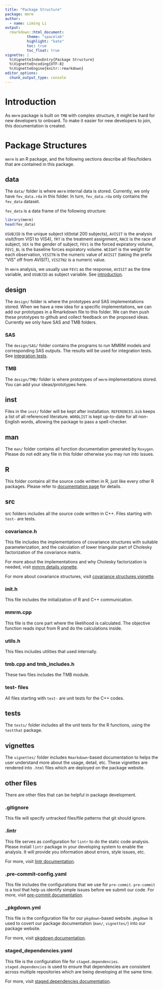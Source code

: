 ```yaml
---
title: "Package Structure"
package: mmrm
author:
  - name: Liming Li
output:
  rmarkdown::html_document:
          theme: "spacelab"
          highlight: "kate"
          toc: true
          toc_float: true
vignette: |
  %\VignetteIndexEntry{Package Structure}
  %\VignetteEncoding{UTF-8}
  %\VignetteEngine{knitr::rmarkdown}
editor_options:
  chunk_output_type: console
---
```


# Introduction

As `mmrm` package is built on `TMB` with complex structure, it might be hard for new developers to onboard.
To make it easier for new developers to join, this documentation is created.

# Package Structures

`mmrm` is an R package, and the following sections describe all files/folders that are contained in this package.

## data

The `data/` folder is where `mmrm` internal data is stored.
Currently, we only have `fev_data.rda` in this folder.
In turn, `fev_data.rda` only contains the `fev_data` dataset.

`fev_data` is a data frame of the following structure:

```r
library(mmrm)
head(fev_data)
```

`USUBJID` is the unique subject id(total 200 subjects), `AVISIT` is the analysis visit(from VIS1 to VIS4), `TRT` is the treatment assignment,
`RACE` is the race of subject, `SEX` is the gender of subject, `FEV1` is the forced expiratory volume, `FEV1_BL` is the baseline forces expiratory volume.
`WEIGHT` is the weight for each observation, `VISITN` is the numeric value of `AVISIT` (taking the prefix "VIS" off from AVISIT), `VISITN2` is a numeric value.

In `mmrm` analysis, we usually use `FEV1` as the response, `AVISIT` as the time variable, and `USUBJID` as subject variable.
See [introduction](introduction.html#common-usage).

## design

The `design/` folder is where the prototypes and SAS implementations stored.
When we have a new idea for a specific implementations, we can add our prototypes in a Rmarkdown file to this folder.
We can then push these prototypes to github and collect feedback on the proposed ideas.
Currently we only have SAS and TMB folders.

### SAS

The `design/SAS/` folder contains the programs to run MMRM models and corresponding SAS outputs.
The results will be used for integration tests.
See [integration tests](#how-to-add-a-new-integration-test?).

### TMB

The `design/TMB/` folder is where prototypes of `mmrm` implementations stored.
You can add your ideas/prototypes here.

## inst

Files in the `inst/` folder will be kept after installation.
`REFERENCES.bib` keeps a list of all referenced literature.
`WORDLIST` is kept up-to-date for all non-English words, allowing the package to pass a spell-checker.

## man

The `man/` folder contains all function documentation generated by `Roxygen`.
Please do not edit any file in this folder otherwise you may run into issues.

## R

This folder contains all the source code written in R, just like every other R packages.
Please refer to [documentation page](../reference/index.html) for details.

## src

src folders includes all the source code written in C++.
Files starting with `test-` are tests.

### covariance.h

This file includes the implementations of covariance structures with suitable parameterization,
and the calculation of lower triangular part of Cholesky factorization of the covariance matrix.

For more about the implementations and why Cholesky factorization is needed, visit [mmrm details vignette](algorithm.html#covariance-matrix-model).

For more about covariance structures, visit [covariance structures vignette](covariance.html).

### init.h

This file includes the initialization of R and C++ communication.

### mmrm.cpp

This file is the core part where the likelihood is calculated.
The objective function reads input from R and do the calculations inside.

### utils.h

This files includes utilities that used internally.

### tmb.cpp and tmb_includes.h

These two files includes the TMB module.

### test- files

All files starting with `test-` are unit tests for the C++ codes.

## tests

The `tests/` folder includes all the unit tests for the R functions, using the `testthat` package.

## vignettes

The `vignettes/` folder includes `Rmarkdown`-based documentation to helps the user understand more about the usage, detail, etc. These vignettes are rendered into `.html` files which are deployed on the package website.

## other files

There are other files that can be helpful in package development.

### .gitignore

This file will specify untracked files/file patterns that git should ignore.

### .lintr

This file serves as configuration for `lintr` to do the static code analysis.
Please install `lintr` package in your developing system to enable the analysis.
It will provide you information about errors, style issues, etc.

For more, visit [lintr documentation](https://lintr.r-lib.org/).

### .pre-commit-config.yaml

This file includes the configurations that we use for `pre-commit`.
`pre-commit` is a tool that help us identify simple issues before we submit our code.
For more, visit [pre-commit documentation](https://pre-commit.com/).


### _pkgdown.yml

This file is the configuration file for our `pkgdown`-based website.
`pkgdown` is used to covert our package documentation (`man/`, `vignettes/`) into our package website.

For more, visit [pkgdown documentation](https://pkgdown.r-lib.org/).

### staged_dependencies.yaml

This file is the configuration file for `staged.dependencies`.
`staged.dependencies` is used to ensure that dependencies are consistent across multiple repositories which are being developing at the same time.

For more, visit [staged.dependencies documentation](https://openpharma.github.io/staged.dependencies/).

